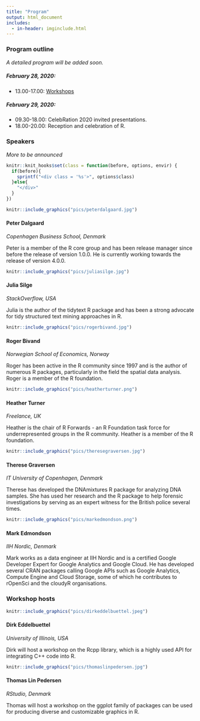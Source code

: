 ```yaml
---
title: "Program"
output: html_document
includes:
  - in-header: imginclude.html
---
```


### Program outline
*A detailed program will be added soon.*


##### February 28, 2020:

- 13.00-17.00: [Workshops](workshops.html)

##### February 29, 2020:

- 09.30-18.00: CelebRation 2020 invited presentations.
- 18.00-20.00: Reception and celebration of R. 



### Speakers

*More to be announced*

```r
knitr::knit_hooks$set(class = function(before, options, envir) {
  if(before){
    sprintf("<div class = '%s'>", options$class)
  }else{
    "</div>"
  }
})
```



<div class="speakerintro">
```r
knitr::include_graphics("pics/peterdalgaard.jpg")
```

#### Peter Dalgaard
*Copenhagen Business School, Denmark* 

Peter is a member of the R core group and has been release manager since before the release of version 1.0.0. He is currently working towards the release of version 4.0.0.

</div>



<div class="speakerintro">
```r
knitr::include_graphics("pics/juliasilge.jpg")
```

#### Julia Silge 
*StackOverflow, USA*

Julia is the author of the tidytext R package and has been a strong advocate for tidy structured text mining approaches in R. 

</div>


<div class="speakerintro">
```r
knitr::include_graphics("pics/rogerbivand.jpg")
```

#### Roger Bivand 
*Norwegian School of Economics, Norway*

Roger has been active in the R community since 1997 and is the author of numerous R packages, particularly in the field the spatial data analysis. Roger is a member of the R foundation.
</div>


<div class="speakerintro">
```r
knitr::include_graphics("pics/heatherturner.png")
```

#### Heather Turner 
*Freelance, UK*

Heather is the chair of R Forwards - an R Foundation task force for underrepresented groups in the R community. Heather is a member of the R foundation. 

</div>

<div class="speakerintro">
```r
knitr::include_graphics("pics/theresegraversen.jpg")
```

#### Therese Graversen
*IT University of Copenhagen, Denmark*

Therese has developed the DNAmixtures R package for analyzing DNA samples. She has used her research and the R package to help forensic investigations by serving as an expert witness for the British police several times.

</div>


<div class="speakerintro">
```r
knitr::include_graphics("pics/markedmondson.png")
```

#### Mark Edmondson
*IIH Nordic, Denmark*

Mark works as a data engineer at IIH Nordic and is a certified Google Developer Expert for Google Analytics and Google Cloud. He has developed several CRAN packages calling Google APIs such as Google Analytics, Compute Engine and Cloud Storage, some of which he contributes to rOpenSci and the cloudyR organisations.  

</div>


### Workshop hosts

<div class="speakerintro">
```r
knitr::include_graphics("pics/dirkeddelbuettel.jpeg")
```

#### Dirk Eddelbuettel
*University of Illinois, USA*

Dirk will host a workshop on the Rcpp library, which is a highly used API for integrating C++ code into R.

</div>

<div class="speakerintro">
```r
knitr::include_graphics("pics/thomaslinpedersen.jpg")
```

#### Thomas Lin Pedersen
*RStudio, Denmark*

Thomas will host a workshop on the ggplot family of packages can be used for producing diverse and customizable graphics in R. 
</div>
